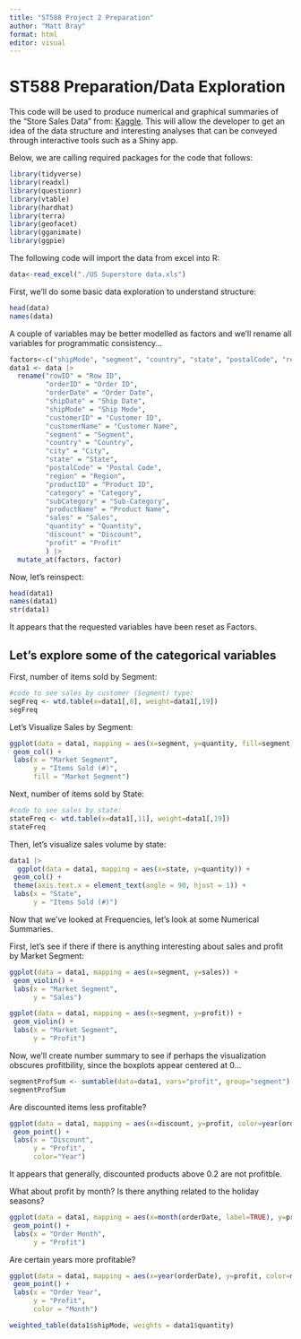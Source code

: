 ```yaml
---
title: "ST588 Project 2 Preparation"
author: "Matt Bray"
format: html
editor: visual
---
```


# ST588 Preparation/Data Exploration

This code will be used to produce numerical and graphical summaries of the "Store Sales Data" from: [Kaggle](https://www.kaggle.com/datasets/juhi1994/superstore/data). This will allow the developer to get an idea of the data structure and interesting analyses that can be conveyed through interactive tools such as a Shiny app.

Below, we are calling required packages for the code that follows:

```r
library(tidyverse)
library(readxl)
library(questionr)
library(vtable)
library(hardhat)
library(terra)
library(geofacet)
library(gganimate)
library(ggpie)
```

The following code will import the data from excel into R:

```r
data<-read_excel("./US Superstore data.xls")
```

First, we'll do some basic data exploration to understand structure:

```r
head(data)
names(data)
```

A couple of variables may be better modelled as factors and we'll rename all variables for programmatic consistency...

```r
factors<-c("shipMode", "segment", "country", "state", "postalCode", "region", "category", "subCategory")
data1 <- data |>
  rename("rowID" = "Row ID",
         "orderID" = "Order ID",
         "orderDate" = "Order Date",
         "shipDate" = "Ship Date",
         "shipMode" = "Ship Mode",
         "customerID" = "Customer ID",
         "customerName" = "Customer Name",
         "segment" = "Segment",
         "country" = "Country",
         "city" = "City",
         "state" = "State",
         "postalCode" = "Postal Code",
         "region" = "Region",
         "productID" = "Product ID",
         "category" = "Category",
         "subCategory" = "Sub-Category",
         "productName" = "Product Name",
         "sales" = "Sales",
         "quantity" = "Quantity",
         "discount" = "Discount",
         "profit" = "Profit"
         ) |>
  mutate_at(factors, factor)
```

Now, let's reinspect:

```r
head(data1)
names(data1)
str(data1)
```

It appears that the requested variables have been reset as Factors.

## Let's explore some of the categorical variables

First, number of items sold by Segment:

```r
#code to see sales by customer (Segment) type:
segFreq <- wtd.table(x=data1[,8], weight=data1[,19])
segFreq
```

Let's Visualize Sales by Segment:

```r
ggplot(data = data1, mapping = aes(x=segment, y=quantity, fill=segment)) +
 geom_col() +
 labs(x = "Market Segment",
      y = "Items Sold (#)",
      fill = "Market Segment")
```

Next, number of items sold by State:

```r
#code to see sales by state:
stateFreq <- wtd.table(x=data1[,11], weight=data1[,19])
stateFreq
```
Then, let's visualize sales volume by state:
```r
data1 |>
  ggplot(data = data1, mapping = aes(x=state, y=quantity)) +
 geom_col() +
 theme(axis.text.x = element_text(angle = 90, hjust = 1)) +
 labs(x = "State",
      y = "Items Sold (#)")
```
Now that we've looked at Frequencies, let's look at some Numerical Summaries.

First, let's see if there if there is anything interesting about sales and profit by Market Segment:
```r
ggplot(data = data1, mapping = aes(x=segment, y=sales)) +
 geom_violin() +
 labs(x = "Market Segment",
      y = "Sales")
```


```r
ggplot(data = data1, mapping = aes(x=segment, y=profit)) +
 geom_violin() +
 labs(x = "Market Segment",
      y = "Profit")
```

Now, we'll create  number summary to see if perhaps the visualization obscures profitbility, since the boxplots appear centered at 0...

```r
segmentProfSum <- sumtable(data=data1, vars="profit", group="segment")
segmentProfSum
```
Are discounted items less profitable?
```r
ggplot(data = data1, mapping = aes(x=discount, y=profit, color=year(orderDate))) +
 geom_point() +
 labs(x = "Discount",
      y = "Profit",
      color="Year")
```
It appears that generally, discounted products above 0.2 are not profitble.

What about profit by month?  Is there anything related to the holiday seasons?
```r
ggplot(data = data1, mapping = aes(x=month(orderDate, label=TRUE), y=profit)) +
 geom_point() +
 labs(x = "Order Month",
      y = "Profit")
```
Are certain years more profitable?
```r
ggplot(data = data1, mapping = aes(x=year(orderDate), y=profit, color=month(orderDate, label=TRUE))) +
 geom_point() +
 labs(x = "Order Year",
      y = "Profit",
      color = "Month")
```

```r
weighted_table(data1$shipMode, weights = data1$quantity)
```


